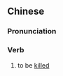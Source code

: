 {{also|受诛}}
==Chinese==
{{zh-forms|s=受诛}}

===Pronunciation===
{{zh-pron
|m=shòuzhū
|cat=v
}}

===Verb===
{{zh-verb}}

# {{lb|zh|archaic}} to be [[killed]]